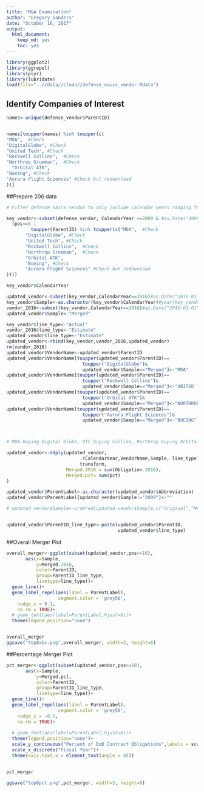 ```yaml
---
title: "M&A Examination"
author: "Gregory Sanders"
date: "October 16, 2017"
output: 
  html_document: 
    keep_md: yes
    toc: yes
---
```


```r
library(ggplot2)
library(ggrepel)
library(plyr)
library(lubridate)
load(file="..//data//clean//defense_naics_vendor.Rdata")

```

## Identify Companies of Interest

```r
names<-unique(defense_vendor$ParentID)


names[toupper(names) %in% toupper(c(
"MDA",  #Check
"DigitalGlobe", #Check
"United Tech", #Check
"Rockwell Collins",  #Check
"Northrop Grumman",  #Check
  "Orbital ATK",
"Boeing", #Check
"Aurora Flight Sciences" #Check but redownload
))]

```

##Prepare 206 data

```r
# Filter defense_naics_vendor to only include calendar years ranging from 2009 to 2016

key_vendor<-subset(defense_vendor, CalendarYear >=2009 & #as.Date("2009-01-01")&
  (pos<=8 |
         toupper(ParentID) %in% toupper(c("MDA",  #Check
       "DigitalGlobe", #Check
       "United Tech", #Check
       "Rockwell Collins",  #Check
       "Northrop Grumman",  #Check
       "Orbital ATK",
       "Boeing", #Check
       "Aurora Flight Sciences" #Check but redownload
))))

key_vendor$CalendarYear

updated_vendor<-subset(key_vendor,CalendarYear==2016)#as.Date("2016-01-01"))
key_vendor$Sample<-as.character(key_vendor$CalendarYear)#year(key_vendor$CalendarYear)
vendor_2016<-subset(key_vendor,CalendarYear==2016)#as.Date("2016-01-01"))
updated_vendor$Sample<-"Merged"

key_vendor$line_type<-"Actual"
vendor_2016$line_type<-"Estimate"
updated_vendor$line_type<-"Estimate"
updated_vendor<-rbind(key_vendor,vendor_2016,updated_vendor)
rm(vendor_2016)
updated_vendor$VendorName<-updated_vendor$ParentID
updated_vendor$VendorName[toupper(updated_vendor$ParentID)==
                            toupper("DigitalGlobe")&
                            updated_vendor$Sample=="Merged"]<-"MDA"
updated_vendor$VendorName[toupper(updated_vendor$ParentID)==
                            toupper("Rockwell Collins")&
                            updated_vendor$Sample=="Merged"]<-"UNITED TECH"
updated_vendor$VendorName[toupper(updated_vendor$ParentID)==
                            toupper("Orbital ATK")&
                            updated_vendor$Sample=="Merged"]<-"NORTHROP GRUMMAN"
updated_vendor$VendorName[toupper(updated_vendor$ParentID)==
                            toupper("Aurora Flight Sciences")&
                            updated_vendor$Sample=="Merged"]<-"BOEING"



# MDA buying Digital Globe, UTC buying Collins, Northrop buying Orbital, and Boeing buying Aurora

updated_vendor<-ddply(updated_vendor,
                           .(CalendarYear,VendorName,Sample, line_type),
                           transform, 
                      Merged.2016 = sum(Obligation.2016),
                      Merged.pct= sum(pct)
)

updated_vendor$ParentLabel<-as.character(updated_vendor$Abbreviation)
updated_vendor$ParentLabel[updated_vendor$Sample!="2009"]<-""

# updated_vendor$Sample<-ordered(updated_vendor$Sample,c("Original","Merged"))


updated_vendor$ParentID_line_type<-paste(updated_vendor$ParentID,
                                         updated_vendor$line_type)
```


##Overall Merger Plot
```r

overall_merger<-ggplot(subset(updated_vendor,pos<=10),
       aes(x=Sample,
           y=Merged.2016,
           color=ParentID,
           group=ParentID_line_type,
           linetype=line_type))+
  geom_line()+
  geom_label_repel(aes(label = ParentLabel),
                   segment.color = 'grey50',
    nudge_x = 0.1,
    na.rm = TRUE)+
  # geom_text(aes(label=ParentLabel,hjust=0))+
  theme(legend.position="none")


overall_merger
ggsave("top8abs.png",overall_merger, width=3, height=6)
```




##Percentage Merger Plot
```r
pct_merger<-ggplot(subset(updated_vendor,pos<=10),
       aes(x=Sample,
           y=Merged.pct,
           color=ParentID,
           group=ParentID_line_type,
           linetype=line_type))+
  geom_line()+
  geom_label_repel(aes(label = ParentLabel),
                   segment.color = 'grey50',
    nudge_x = -0.5,
    na.rm = TRUE)+
  
  # geom_text(aes(label=ParentLabel,hjust=0))+
  theme(legend.position="none")+ 
  scale_y_continuous("Percent of DoD Contract Obligations",labels = scales::percent)+
  scale_x_discrete("Fiscal Year")+
  theme(axis.text.x = element_text(angle = 45))


pct_merger

ggsave("top8pct.png",pct_merger, width=3, height=6)

```